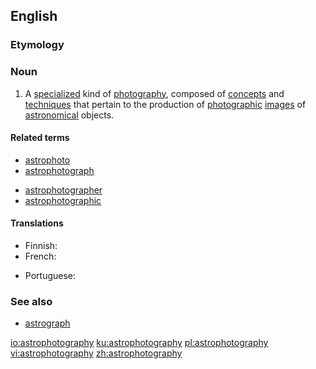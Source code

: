 ==English==
{{wikipedia}}

===Etymology===
{{prefix|astro|photography|lang=en}}

===Noun===
{{en-noun|-}}

# {{lb|en|astronomy|photography}} A [[specialize]]d kind of [[photography]], composed of [[concept]]s and [[technique]]s that pertain to the production of [[photographic]] [[images]] of [[astronomical]] objects.

====Related terms====
{{rel-top|Terms related to ''astrophotography''}}
* [[astrophoto]]
* [[astrophotograph]]
{{rel-mid}}
* [[astrophotographer]]
* [[astrophotographic]]
{{rel-bottom}}

====Translations====
{{trans-top|celestial objects photography}}
* Finnish: {{t|fi|tähtivalokuvaus}}
* French: {{t+|fr|astrophotographie}}
{{trans-mid}}
* Portuguese: {{t|pt|astrofotografia|f}}
{{trans-bottom}}

===See also===
* [[astrograph]]

[[io:astrophotography]]
[[ku:astrophotography]]
[[pl:astrophotography]]
[[vi:astrophotography]]
[[zh:astrophotography]]